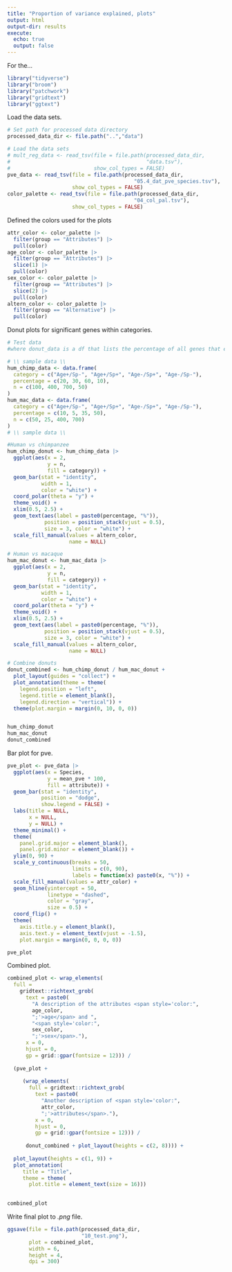 ```yaml
---
title: "Proportion of variance explained, plots"
output: html
output-dir: results
execute:
  echo: true
  output: false
---
```


For the...

```r
library("tidyverse")
library("broom")
library("patchwork")
library("gridtext")
library("ggtext")
```

Load the data sets.

```r
# Set path for processed data directory
processed_data_dir <- file.path("..","data")

# Load the data sets
# mult_reg_data <- read_tsv(file = file.path(processed_data_dir,
#                                            "data.tsv"),
#                           show_col_types = FALSE)
pve_data <- read_tsv(file = file.path(processed_data_dir,
                                         "05.4_dat_pve_species.tsv"),
                     show_col_types = FALSE)
color_palette <- read_tsv(file = file.path(processed_data_dir,
                                         "04_col_pal.tsv"),
                     show_col_types = FALSE)
```

Defined the colors used for the plots

```r
attr_color <- color_palette |>
  filter(group == "Attributes") |>
  pull(color)
age_color <- color_palette |>
  filter(group == "Attributes") |>
  slice(1) |>
  pull(color)
sex_color <- color_palette |>
  filter(group == "Attributes") |>
  slice(2) |>
  pull(color)
altern_color <- color_palette |>
  filter(group == "Alternative") |>
  pull(color)
```

Donut plots for significant genes within categories.

```r
# Test data
#where donut_data is a df that lists the percentage of all genes that exist in each category of significance

# \\ sample data \\
hum_chimp_data <- data.frame(
  category = c("Age+/Sp-", "Age+/Sp+", "Age-/Sp+", "Age-/Sp-"),
  percentage = c(20, 30, 60, 10),
  n = c(100, 400, 700, 50)
)
hum_mac_data <- data.frame(
  category = c("Age+/Sp-", "Age+/Sp+", "Age-/Sp+", "Age-/Sp-"),
  percentage = c(10, 5, 35, 50),
  n = c(50, 25, 400, 700)
)
# \\ sample data \\
```

```r
#Human vs chimpanzee
hum_chimp_donut <- hum_chimp_data |>
  ggplot(aes(x = 2, 
             y = n, 
             fill = category)) +
  geom_bar(stat = "identity", 
           width = 1, 
           color = "white") +
  coord_polar(theta = "y") +
  theme_void() +
  xlim(0.5, 2.5) +
  geom_text(aes(label = paste0(percentage, "%")), 
            position = position_stack(vjust = 0.5),
            size = 3, color = "white") +
  scale_fill_manual(values = altern_color,
                    name = NULL)

# Human vs macaque
hum_mac_donut <- hum_mac_data |>
  ggplot(aes(x = 2, 
             y = n, 
             fill = category)) +
  geom_bar(stat = "identity", 
           width = 1, 
           color = "white") +
  coord_polar(theta = "y") +
  theme_void() +
  xlim(0.5, 2.5) +
  geom_text(aes(label = paste0(percentage, "%")), 
            position = position_stack(vjust = 0.5),
            size = 3, color = "white") +
  scale_fill_manual(values = altern_color,
                    name = NULL)

# Combine donuts
donut_combined <- hum_chimp_donut / hum_mac_donut +
  plot_layout(guides = "collect") + 
  plot_annotation(theme = theme(
    legend.position = "left",
    legend.title = element_blank(),
    legend.direction = "vertical")) +
  theme(plot.margin = margin(0, 10, 0, 0))


hum_chimp_donut
hum_mac_donut
donut_combined
```

Bar plot for pve.

```r
pve_plot <- pve_data |>
  ggplot(aes(x = Species,
             y = mean_pve * 100,
             fill = attribute)) +
  geom_bar(stat = "identity",
           position = "dodge",
           show.legend = FALSE) +
  labs(title = NULL,
       x = NULL,
       y = NULL) +
  theme_minimal() +
  theme(
    panel.grid.major = element_blank(),
    panel.grid.minor = element_blank()) +
  ylim(0, 90) +
  scale_y_continuous(breaks = 50,
                     limits = c(0, 90),
                     labels = function(x) paste0(x, "%")) +
  scale_fill_manual(values = attr_color) +
  geom_hline(yintercept = 50,
             linetype = "dashed",
             color = "gray",
             size = 0.5) +
  coord_flip() +
  theme(
    axis.title.y = element_blank(),
    axis.text.y = element_text(vjust = -1.5),
    plot.margin = margin(0, 0, 0, 0))

pve_plot
```

Combined plot.

```r
combined_plot <- wrap_elements(
  full = 
    gridtext::richtext_grob(
      text = paste0(
        "A description of the attributes <span style='color:",
        age_color,
        ";'>age</span> and ",
        "<span style='color:",
        sex_color,
        ";'>sex</span>."),
      x = 0,
      hjust = 0,
      gp = grid::gpar(fontsize = 12))) /
  
  (pve_plot + 
     
     (wrap_elements(
       full = gridtext::richtext_grob(
         text = paste0(
           "Another description of <span style='color:",
           attr_color,
           ";'>attributes</span>."),
         x = 0,
         hjust = 0,
         gp = grid::gpar(fontsize = 12))) /
  
      donut_combined + plot_layout(heights = c(2, 8)))) +
  
  plot_layout(heights = c(1, 9)) +
  plot_annotation(
     title = "Title",
     theme = theme(
       plot.title = element_text(size = 16)))
   

combined_plot
```

Write final plot to *.png* file.

```r
ggsave(file = file.path(processed_data_dir,
                        "10_test.png"),
       plot = combined_plot,
       width = 6,
       height = 4,
       dpi = 300)
```
